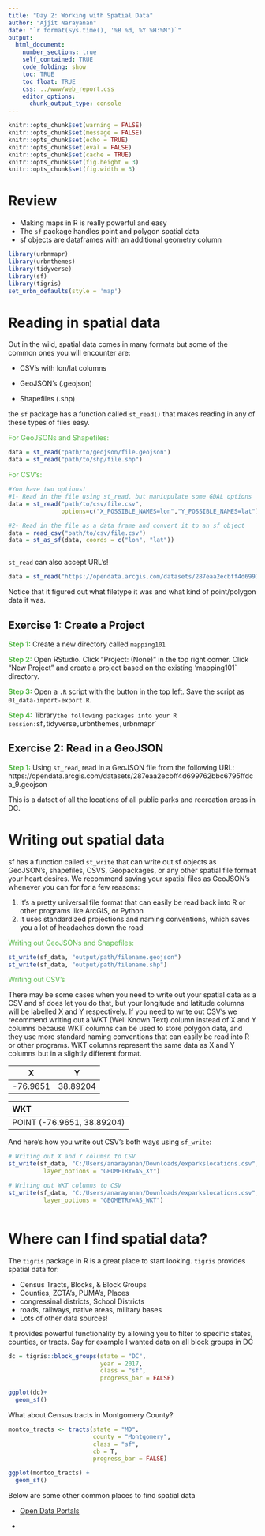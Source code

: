```yaml
---
title: "Day 2: Working with Spatial Data"
author: "Ajjit Narayanan"
date: "`r format(Sys.time(), '%B %d, %Y %H:%M')`"
output:
  html_document:
    number_sections: true
    self_contained: TRUE
    code_folding: show
    toc: TRUE
    toc_float: TRUE
    css: ../www/web_report.css
    editor_options:
      chunk_output_type: console
---
```


<style>
@import url('https://fonts.googleapis.com/css?family=Lato&display=swap');
</style>

<link rel="stylesheet" href="//fonts.googleapis.com/css?family=Lato" />

<!-- ![](../www/images/urban-institute-logo.png) -->


```r
knitr::opts_chunk$set(warning = FALSE)
knitr::opts_chunk$set(message = FALSE)
knitr::opts_chunk$set(echo = TRUE)
knitr::opts_chunk$set(eval = FALSE)
knitr::opts_chunk$set(cache = TRUE)
knitr::opts_chunk$set(fig.height = 3)
knitr::opts_chunk$set(fig.width = 3)


```


# Review 

* Making maps in R is really powerful and easy
* The `sf` package handles point and polygon spatial data
* sf objects are dataframes with an additional geometry column

```r
library(urbnmapr)
library(urbnthemes)
library(tidyverse)
library(sf)
library(tigris)
set_urbn_defaults(style = 'map')
```



# Reading in spatial data

 Out in the wild, spatial data comes in many formats but some of the common ones you will encounter are:

* CSV's with lon/lat columns

* GeoJSON's (.geojson)

* Shapefiles (.shp)

the `sf` package has a function called `st_read()` that makes reading in any of these types of files easy.

<font color="#55b748"> For GeoJSONs and Shapefiles:</font>

```r
data = st_read("path/to/geojson/file.geojson")
data = st_read("path/to/shp/file.shp")
```

<font color="#55b748"> For CSV's:</font>

```r
#You have two options!
#1- Read in the file using st_read, but maniupulate some GDAL options
data = st_read("path/to/csv/file.csv", 
               options=c("X_POSSIBLE_NAMES=lon","Y_POSSIBLE_NAMES=lat"))

#2- Read in the file as a data frame and convert it to an sf object
data = read_csv("path/to/csv/file.csv")
data = st_as_sf(data, coords = c("lon", "lat"))



```

`st_read` can also accept URL's!

```r
data = st_read("https://opendata.arcgis.com/datasets/287eaa2ecbff4d699762bbc6795ffdca_9.geojson")
```

Notice that it  figured out what filetype it was and what kind of point/polygon data it was.


## Exercise 1: Create a Project

<font color="#55b748">**Step 1:**</font> Create a new directory called `mapping101`

<font color="#55b748">**Step 2:**</font> Open RStudio. Click "Project: (None)" in the top right corner. Click "New Project" and create a project based on the existing 'mapping101` directory.

<font color="#55b748">**Step 3:**</font> Open a `.R` script with the button in the top left. Save the script as `01_data-import-export.R`.

<font color="#55b748">**Step 4:**</font> 'library` the following packages into your R session: `sf`, `tidyverse`, `urbnthemes`, `urbnmapr`

## Exercise 2: Read in a GeoJSON

<font color="#55b748">**Step 1:**</font> Using `st_read`, read in a GeoJSON file from the following URL: https://opendata.arcgis.com/datasets/287eaa2ecbff4d699762bbc6795ffdca_9.geojson

This is a datset of all the locations of all public parks and recreation areas in DC. 



# Writing out spatial data

sf has a function called `st_write` that can write out sf objects as GeoJSON's, shapefiles, CSVS, Geopackages, or any other spatial file format your heart desires. We recommend  saving your spatial files as GeoJSON's whenever you can for for a few reasons:

  1) It's a pretty universal file format that can easily be read back into R or other programs like ArcGIS, or Python
  2) It uses standardized projections and naming conventions, which saves you a lot of headaches down the road
  
  
<font color="#55b748"> Writing out GeoJSONs and Shapefiles: </font>

```r
st_write(sf_data, "output/path/filename.geojson")
st_write(sf_data, "output/path/filename.shp")

```


<font color="#55b748"> Writing out CSV's </font>

There may be some cases when you need to write out your spatial data as a CSV and sf does let you do that, but your longitude and latitude columns will be labelled X and Y respectively. If you need to write out CSV's we recommend writing out a WKT (Well Known Text) column instead of X and Y columns because WKT columns can be used to store polygon data, and they use more standard naming conventions that can easily be read into R or other programs. WKT columns represent the same data as X and Y columns but in a slightly different format.

|X|Y|
|-|-|
|-76.9651|38.89204|


|WKT|
|:--|
|POINT (-76.9651, 38.89204)|

And here's how you write out CSV's both ways using `sf_write`:

```r
# Writing out X and Y columsn to CSV
st_write(sf_data, "C:/Users/anarayanan/Downloads/exparkslocations.csv", 
          layer_options = "GEOMETRY=AS_XY")

# Writing out WKT columns to CSV
st_write(sf_data, "C:/Users/anarayanan/Downloads/exparkslocations.csv", 
          layer_options = "GEOMETRY=AS_WKT")



```


# Where can I find spatial data?

The `tigris` package in R is a great place to start looking. `tigris` provides spatial data for:

* Census Tracts, Blocks, & Block Groups
* Counties, ZCTA's, PUMA's, Places
* congressinal districts, School Districts
* roads, railways, native areas, military bases
* Lots of other data sources!

It provides powerful functionality by allowing you to filter to specific states, counties, or tracts. Say for example I wanted data on all block groups in DC

```r
dc = tigris::block_groups(state = "DC", 
                          year = 2017, 
                          class = "sf",
                          progress_bar = FALSE)

ggplot(dc)+
  geom_sf()

```


What about Census tracts in Montgomery County? 

```r
montco_tracts <- tracts(state = "MD", 
                        county = "Montgomery", 
                        class = "sf",
                        cb = T,
                        progress_bar = FALSE)

ggplot(montco_tracts) + 
  geom_sf()

```


Below are some other common places to find spatial data

* [Open Data Portals](https://opendata.dc.gov/)

* 










